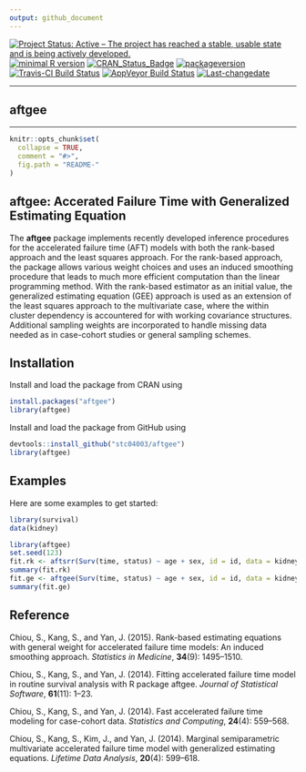 ```yaml
---
output: github_document
---
```

 
[![Project Status: Active – The project has reached a stable, usable state and is being actively developed.](http://www.repostatus.org/badges/latest/active.svg)](http://www.repostatus.org/#active)
[![minimal R version](https://img.shields.io/badge/R%3E%3D-3.4.0-6666ff.svg)](https://cran.r-project.org/)
[![CRAN_Status_Badge](http://www.r-pkg.org/badges/version/aftgee)](https://cran.r-project.org/package=aftgee)
[![packageversion](https://img.shields.io/badge/Package%20version-1.1.4-orange.svg?style=flat-square)](commits/master)
[![Travis-CI Build Status](https://travis-ci.org/stc04003/aftgee.svg?branch=master)](https://travis-ci.org/stc04003/aftgee)
[![AppVeyor Build Status](https://ci.appveyor.com/api/projects/status/github/stc04003/aftgee?branch=master&svg=true)](https://ci.appveyor.com/project/stc04003/aftgee)
[![Last-changedate](https://img.shields.io/badge/last%20change-`r gsub('-', '--', Sys.Date())`-yellowgreen.svg)](/commits/master)

---

## **aftgee**

----

```r
knitr::opts_chunk$set(
  collapse = TRUE,
  comment = "#>",
  fig.path = "README-"
)
```
## aftgee: Accerated Failure Time with Generalized Estimating Equation

The __aftgee__ package implements recently developed inference procedures for the accelerated failure time
(AFT) models with both the rank-based approach and the least squares approach.
For the rank-based approach, the package allows various weight choices and uses an induced smoothing procedure
that leads to much more efficient computation than the linear programming method.
With the rank-based estimator as an initial value, the generalized estimating equation (GEE) approach is used as
an extension of the least squares approach to the multivariate case, where the within cluster dependency is
accountered for with working covariance structures.
Additional sampling weights are incorporated to handle missing data
needed as in case-cohort studies or general sampling schemes.

## Installation

Install and load the package from CRAN using 

```r
install.packages("aftgee")
library(aftgee)
```
 
Install and load the package from GitHub using 
```r
devtools::install_github("stc04003/aftgee")
library(aftgee)
```

## Examples
Here are some examples to get started:
```r
library(survival)
data(kidney)

library(aftgee)
set.seed(123)
fit.rk <- aftsrr(Surv(time, status) ~ age + sex, id = id, data = kidney, se = c("ISMB", "ZLMB"))
summary(fit.rk)
fit.ge <- aftgee(Surv(time, status) ~ age + sex, id = id, data = kidney)
summary(fit.ge)
```

## Reference 

Chiou, S., Kang, S., and Yan, J. (2015). Rank-based estimating equations with general weight for accelerated failure time models: An induced smoothing approach. 
*Statistics in Medicine*, **34**(9): 1495--1510.

Chiou, S., Kang, S., and Yan, J. (2014).  Fitting accelerated failure time model in routine survival analysis with R package aftgee. 
*Journal of Statistical Software*, **61**(11): 1--23. 

Chiou, S., Kang, S., and Yan, J. (2014). Fast accelerated failure time modeling for case-cohort data. 
*Statistics and Computing*, **24**(4): 559--568.

Chiou, S., Kang, S., Kim, J., and Yan, J. (2014). Marginal semiparametric multivariate accelerated failure time model with generalized estimating equations. 
*Lifetime Data Analysis*, **20**(4): 599--618.
